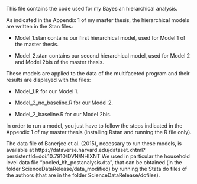 This file contains the code used for my Bayesian hierarchical analysis.


As indicated in the Appendix 1 of my master thesis, the hierarchical models are written in the Stan files:

- Model_1.stan contains our first hierarchical model, used for Model 1 of the master thesis.

- Model_2.stan contains our second hierarchical model, used for Model 2 and Model 2bis of the master thesis.


These models are applied to the data of the multifaceted program and their results are displayed with the files:

- Model_1.R for our Model 1.

- Model_2_no_baseline.R for our Model 2.

- Model_2_baseline.R for our Model 2bis.


In order to run a model, you just have to follow the steps indicated in the Appendix 1 of my master thesis (installing
Rstan and running the R file only).

The data file of Banerjee et al. (2015), necessary to run these models, is available at https://dataverse.harvard.edu/dataset.xhtml?persistentId=doi:10.7910/DVN/NHIXNT
We used in particular the household level data file "pooled_hh_postanalysis.dta", that can be obtained (in the folder ScienceDataRelease/data_modified) by running the Stata do files of the authors (that are in the folder ScienceDataRelease/dofiles).



